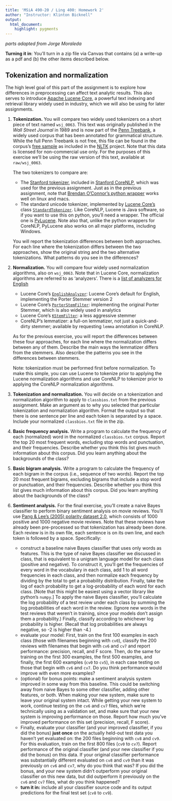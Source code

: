 ```yaml
---
title: 'MSiA 490-20 / Ling 400: Homework 2'
author: "Instructor: Klinton Bicknell"
output:
  html_document:
    highlight: pygments
---
```

_parts adapted from Jorge Moraleda_

**Turning it in**: You'll turn in a zip file via Canvas that contains (a) a write-up as a pdf and (b) the other items described below.

## Tokenization and normalization
The high level goal of this part of the assignment is to explore how differences in preprocessing can affect text analytic results. This also serves to introduce [Apache Lucene Core](https://lucene.apache.org/core/), a powerful text indexing and retrieval library widely used in industry, which we will also be using for later assignments.

1. **Tokenization.** You will compare two widely used tokenizers on a short piece of text named `wsj_0063`. This text was originally published in the _Wall Street Journal_ in 1989 and is now part of the [Penn Treebank](https://www.cis.upenn.edu/~treebank/), a widely used corpus that has been annotated for grammatical structure. While the full Penn Treebank is not free, this file can be found in the corpus's [free sample](http://www.nltk.org/nltk_data/packages/corpora/treebank.zip) as included in the [NLTK](www.nltk.org) project. Note that this data is licensed for non-commercial use only. For the purposes of this exercise we'll be using the raw version of this text, available at `raw/wsj_0063`.

      The two tokenizers to compare are:

      * The [Stanford tokenizer](http://nlp.stanford.edu/software/tokenizer.shtml), included in [Stanford CoreNLP](http://nlp.stanford.edu/software/corenlp.shtml), which was used for the previous assignment. Just as in the previous assignment, note that [Brendan O'Connor's python wrapper](https://github.com/brendano/stanford_corenlp_pywrapper) works well on linux and macs.
      * The standard unicode tokenizer, implemented by [Lucene Core's](https://lucene.apache.org/core/) class [`StandardTokenizer`](http://lucene.apache.org/core/5_3_1/analyzers-common/org/apache/lucene/analysis/standard/StandardTokenizer.html). Like CoreNLP, Lucene is Java software, so if you want to use this on python, you'll need a wrapper. The official one is [PyLucene](http://lucene.apache.org/pylucene/). Note also that, unlike the python wrappers for CoreNLP, PyLucene also works on all major platforms, including Windows.

      You will report the tokenization differences between both approaches. For each line where the tokenization differs between the two approaches, show the original string and the two alternative tokenizations. What patterns do you see in the differences?

2. **Normalization.** You will compare four widely used normalization algorithms, also on `wsj_0063`. Note that in Lucene Core, normalization algorithms are referred to as 'analyzers'. There is a [list of analyzers for English](http://lucene.apache.org/core/5_3_1/analyzers-common/org/apache/lucene/analysis/en/EnglishAnalyzer.html)

      * Lucene Core's [`EnglishAnalyzer`](http://lucene.apache.org/core/5_3_1/analyzers-common/org/apache/lucene/analysis/en/EnglishAnalyzer.html): Lucene Core's default for English, implementing the Porter Stemmer version 2
      * Lucene Core's [`PorterStemFilter`](http://lucene.apache.org/core/5_3_1/analyzers-common/org/apache/lucene/analysis/en/PorterStemFilter.html): implementing the original Porter Stemmer, which is also widely used in analytics
      * Lucene Core's [`KStemFilter`](http://lucene.apache.org/core/5_3_1/analyzers-common/org/apache/lucene/analysis/en/KStemFilter.html): a less aggressive stemmer
      * CoreNLP's lemmatizer: a full-on lemmatizer, not just a quick-and-dirty stemmer; available by requesting `lemma` annotation in CoreNLP.
      
      As for the previous exercise, you will report the differences between these four approaches, for each line where the normalization differs between any of them. Describe the main ways the lemmatizer differs from the stemmers. Also describe the patterns you see in the differences between stemmers.
      
      Note: tokenization must be performed first before normalization. To make this simple, you can use Lucene to tokenize prior to applying the Lucene normalization algorithms and use CoreNLP to tokenizer prior to applying the CoreNLP normalization algorithms.
      
3. **Tokenization and normalization.** You will decide on a tokenization and normalization algorithm to apply to `classbios.txt` from the previous assignment. Make an argument as to why you selected that particular tokenization and normalization algorithm. Format the output so that there is one sentence per line and each token is separated by a space. Include your normalized `classbios.txt` file in the zip.

4. **Basic frequency analysis.** Write a program to calculate the frequency of each (normalized) word in the normalized `classbios.txt` corpus. Report the top 20 most frequent words, excluding stop words and punctuation, and their frequencies. Describe whether you think this list gives much information about this corpus. Did you learn anything about the backgrounds of the class?

5. **Basic bigram analysis.** Write a program to calculate the frequency of each bigram in the corpus (i.e., sequence of two words). Report the top 20 most frequent bigrams, excluding bigrams that include a stop word or punctuation, and their frequencies. Describe whether you think this list gives much information about this corpus. Did you learn anything about the backgrounds of the class?

6. **Sentiment analysis.** For the final exercise, you'll create a naive Bayes classifier to perform binary sentiment analysis on movie reviews. You'll use [Pang & Lee's (2005) polarity dataset 2.0](http://www.cs.cornell.edu/people/pabo/movie-review-data/review_polarity.tar.gz), which consists of 1000 positive and 1000 negative movie reviews. Note that these reviews have already been pre-processed so that tokenization has already been done. Each review is in its own file, each sentence is on its own line, and each token is followed by a space. Specifically:

      * construct a baseline naive Bayes classifier that uses only words as features. This is the type of naive Bayes classifier we discussed in class, that is equivalent to a unigram language model for each class (positive and negative). To construct it, you'll get the frequencies of every word in the vocabulary in each class, add 1 to all word frequencies in each class, and then normalize each frequency by dividing by the total to get a probability distribution. Finally, take the log of each probability to get a log-probability of each word for each class. [Note that this might be easiest using a vector library like python's `numpy`.] To apply the naive Bayes classifier, you'll calculate the log probability of a test review under each class by summing the log probabilities of each word in the review. (Ignore new words in the test reviews that weren't in training, since your models don't assign them a probability.) Finally, classify according to whichever log probability is higher. (Recall that log probabilities are always negative, so -2 is higher than -4.)
      * evaluate your model: First, train on the first 100 examples in each class (those with filenames beginning with `cv0`), classify the 200 reviews with filenames that begin with `cv6` and `cv7` and report performance: precision, recall, and F score. Then, do the same for training on the first 300 examples, the first 500 examples, and finally, the first 600 examples (`cv0` to `cv5`), in each case testing on those that begin with `cv6` and `cv7`. Do you think performance would improve with even more examples?
      * (optional) for bonus points: make a sentiment analysis system improved in some way from this baseline. This could be switching away from naive Bayes to some other classifier, adding other features, or both. When making your new system, make sure to leave your original system intact. While getting your new system to work, continue testing on the `cv6` and `cv7` files, which we're technically using as a validation set, and make sure that your new system is improving performance on those. Report how much you've improved performance on this set (precision, recall, F score).
      * Finally, evaluate your classifier (and your improved classifier, if you did the bonus) **just once** on the actually held-out test data you haven't yet evaluated on: the 200 files beginning with `cv8` and `cv9`. For this evaluation, train on the first 800 files (`cv0` to `cv7`). Report performance of the original classifier (and your new classifier if you did the bonus) on this data. If your original classifier performance was substantially different evaluated on `cv8` and `cv9` than it was previously on `cv6` and `cv7`, why do you think that was? If you did the bonus, and your new system didn't outperform your original classifier on this new data, but did outperform it previously on the `cv6` and `cv7` files, what do you think happened?
      * **turn it in:** include all your classifier source code and its output predictions for the final test set (`cv8` to `cv9`).
